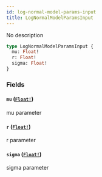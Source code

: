 ```yaml
---
id: log-normal-model-params-input
title: LogNormalModelParamsInput
---
```


No description

```graphql
type LogNormalModelParamsInput {
  mu: Float!
  r: Float!
  sigma: Float!
}
```

### Fields

#### `mu` ([`Float!`](/graphql/scalars/float))

mu parameter

#### `r` ([`Float!`](/graphql/scalars/float))

r parameter

#### `sigma` ([`Float!`](/graphql/scalars/float))

sigma parameter
